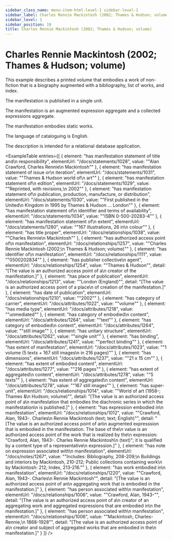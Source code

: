 ```yaml
---
sidebar_class_name: menu-item-html-level-1 sidebar-level-1
sidebar_label: Charles Rennie Mackintosh (2002; Thames & Hudson; volume)
sidebar_level: 1
sidebar_position: 19
title: Charles Rennie Mackintosh (2002; Thames & Hudson; volume)
---
```


# Charles Rennie Mackintosh (2002; Thames & Hudson; volume)

This example describes a printed volume that embodies a work of non-fiction that is a
              biography augmented with a bibliography, list of works, and index.

The manifestation is published in a single unit.

The manifestation is an augmented expression aggregate and a collected expressions
              aggregate.

The manifestation embodies static works.

The language of cataloguing is English.

The description is intended for a relational database application.

<ExampleTable
  entries={[
    {
      element: "has manifestation statement of title and\n                    responsibility",
      elementUrl: "/docs/statements/1028",
      value: "\"Alan Crawford, Charles Rennie\n                  Mackintosh\""
    },
    {
      element: "has manifestation statement of issue or\n                    iteration",
      elementUrl: "/docs/statements/1031",
      value: "\"Thames & Hudson world of\n                  art\""
    },
    {
      element: "has manifestation statement of\n                    edition",
      elementUrl: "/docs/statements/1029",
      value: "\"Reprinted, with revisions,\n                  2002\""
    },
    {
      element: "has manifestation statement of\n                    publication, production, manufacture, or distribution",
      elementUrl: "/docs/statements/1030",
      value: "\"First published in the United\n                  Kingdom in 1995 by Thames & Hudson … London\""
    },
    {
      element: "has manifestation statement of\n                    identifier and terms of availability",
      elementUrl: "/docs/statements/1034",
      value: "\"ISBN 0-500-20283-4\""
    },
    {
      element: "has manifestation statement of\n                    extent",
      elementUrl: "/docs/statements/1280",
      value: "\"167 illustrations, 26 in\n                  colour\""
    },
    {
      element: "has title proper",
      elementUrl: "/docs/relationships/1038",
      value: "\"Charles Rennie\n                  Mackintosh\""
    },
    {
      element: "has authorized access point of\n                    manifestation",
      elementUrl: "/docs/relationships/1257",
      value: "\"Charles Rennie Mackintosh (2002;\n                  Thames & Hudson; volume)\""
    },
    {
      element: "has identifier of\n                  manifestation",
      elementUrl: "/docs/relationships/1111",
      value: "\"0500202834\""
    },
    {
      element: "has publisher collective\n                    agent",
      elementUrl: "/docs/relationships/1254",
      value: "\"Thames & Hudson\"",
      detail: "[The value is an authorized access point of a\n                      creator of the manifestation.]"
    },
    {
      element: "has place of publication",
      elementUrl: "/docs/relationships/1213",
      value: "\"London (England)\"",
      detail: "[The value is an authorized access point of a place\n                      of creation of the manifestation.]"
    },
    {
      element: "has date of publication",
      elementUrl: "/docs/relationships/1210",
      value: "\"2002\""
    },
    {
      element: "has category of carrier",
      elementUrl: "/docs/attributes/1022",
      value: "\"volume\""
    },
    {
      element: "has media type",
      elementUrl: "/docs/attributes/1218",
      value: "\"unmediated\""
    },
    {
      element: "has category of embodied\n                  content",
      elementUrl: "/docs/attributes/1264",
      value: "\"text\""
    },
    {
      element: "has category of embodied\n                  content",
      elementUrl: "/docs/attributes/1264",
      value: "\"still image\""
    },
    {
      element: "has unitary structure",
      elementUrl: "/docs/attributes/1262",
      value: "\"single unit\""
    },
    {
      element: "has binding",
      elementUrl: "/docs/attributes/1241",
      value: "\"perfect binding\""
    },
    {
      element: "has extent of manifestation",
      elementUrl: "/docs/attributes/1023",
      value: "\"1 volume (5 texts + 167 still images\n                  in 216 pages)\""
    },
    {
      element: "has dimensions",
      elementUrl: "/docs/attributes/1237",
      value: "\"21 x 15 cm\""
    },
    {
      element: "has extent of embodied content",
      elementUrl: "/docs/attributes/1277",
      value: "\"216 pages\""
    },
    {
      element: "has extent of aggregated\n                  content",
      elementUrl: "/docs/attributes/1278",
      value: "\"5 texts\""
    },
    {
      element: "has extent of aggregated\n                  content",
      elementUrl: "/docs/attributes/1278",
      value: "\"167 still images\""
    },
    {
      element: "has super-unit",
      elementUrl: "/docs/relationships/1014",
      value: "\"World of art (1958-; Thames &\n                    Hudson; volume)\"",
      detail: "[The value is an authorized access point of a\n                      manifestation that embodies the diachronic series in which the manifestation\n                      is published.]"
    },
    {
      element: "has expression embodied in\n                      manifestation",
      elementUrl: "/docs/relationships/1012",
      value: "\"Crawford, Alan, 1943-. Charles\n                    Rennie Mackintosh (text; text; English)\"",
      detail: "[The value is an authorized access point of an\n                      augmented expresssion that is embodied in the manifestation. The base of the\n                      value is an authorized access point of the work that is realized by the\n                      expression: \"Crawford, Alan, 1943-. Charles Rennie Mackintosh\n                      (text)\"; it is qualified by a content type of a representative\n                      expression.]"
    },
    {
      element: "has note on expression associated with\n                    manifestation",
      elementUrl: "/docs/notes/1267",
      value: "\"Includes: Bibliography, 208-209;\n                  Buildings and interiors by Mackintosh, 210-212; Public collections containing work\n                  by Mackintosh: 212; Index, 213-216.\""
    },
    {
      element: "has work embodied in\n                      manifestation",
      elementUrl: "/docs/relationships/1220",
      value: "\"Crawford, Alan, 1943-. Charles\n                    Rennie Mackintosh\"",
      detail: "[The value is an authorized access point of an\n                      aggregating work that is embodied in the manifestation.]"
    },
    {
      element: "has person associated with\n                      manifestation",
      elementUrl: "/docs/relationships/1006",
      value: "\"Crawford, Alan, 1943-\"",
      detail: "[The value is an authorized access point of a\n                      creator of an aggregating work and aggregated expressions that are embodied in\n                      the manifestation.]"
    },
    {
      element: "has person associated with\n                      manifestation",
      elementUrl: "/docs/relationships/1006",
      value: "\"Mackintosh, Charles-Rennie,\n                    1868-1928\"",
      detail: "[The value is an authorized access point of a\n                      creator and subject of aggregated works that are embodied in the\n                      manifestation.]"
    }
  ]}
/>
